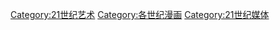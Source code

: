 [[Category:21世纪艺术|Category:21世纪艺术]]
[[Category:各世纪漫画|Category:各世纪漫画]]
[[Category:21世纪媒体|Category:21世纪媒体]]